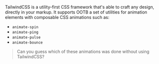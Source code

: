 TailwindCSS is a utility-first CSS framework that's able to craft any design, directly in your markup. It supports OOTB a set of utilities for animation elements with composable CSS animations such as:

-   `animate-spin`
-   `animate-ping`
-   `animate-pulse`
-   `animate-bounce`

> Can you guess which of these animations was done without using TailwindCSS?
